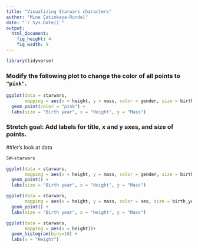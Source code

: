 ---
title: "Visualizing Starwars characters"
author: "Mine Çetinkaya-Rundel"
date: "`r Sys.Date()`"
output: 
  html_document: 
    fig_height: 4
    fig_width: 9
---

```{r load-packages, include=FALSE}
library(tidyverse)
```

### Modify the following plot to change the color of all points to `"pink"`.

```{r starwars-plot}
ggplot(data = starwars, 
       mapping = aes(x = height, y = mass, color = gender, size = birth_year)) +
  geom_point(color = "pink") +
  labs(size = "Birth year", x = "Height", y = "Mass")
```

### Stretch goal: Add labels for title, x and y axes, and size of points.
##let's look at data

```{r}
SW=starwars
```
```{r starwars-plot}
ggplot(data = starwars, 
       mapping = aes(x = height, y = mass, color = gender, size = birth_year)) +
  geom_point() +
  labs(size = "Birth year", x = "Height", y = "Mass")
```


```{r starwars-plot}
ggplot(data = starwars, 
       mapping = aes(x = height, y = mass, color = sex, size = birth_year)) +
  geom_point() +
  labs(size = "Birth year", x = "Height", y = "Mass")
```
```{r starwars-plot}
ggplot(data = starwars, 
       mapping = aes(x = height))+
  geom_histogram(bins=10) +
  labs(x = "Height")
```